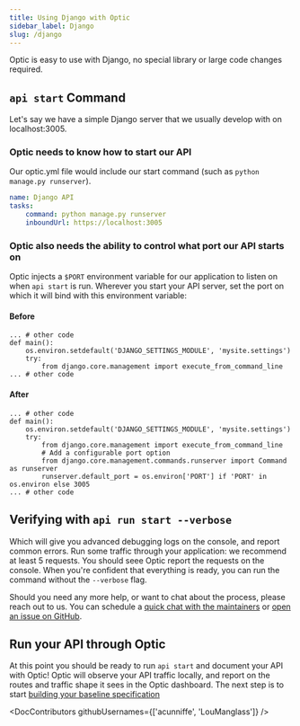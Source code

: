 ```yaml
---
title: Using Django with Optic
sidebar_label: Django
slug: /django
---
```


Optic is easy to use with Django, no special library or large code changes required.

## `api start` Command

Let's say we have a simple Django server that we usually develop with on localhost:3005.

### Optic needs to know how to start our API

Our optic.yml file would include our start command (such as `python manage.py runserver`).

``` yaml
name: Django API
tasks:
    command: python manage.py runserver
    inboundUrl: https://localhost:3005
```

### Optic also needs the ability to control what port our API starts on

Optic injects a `$PORT` environment variable for our application to listen on when `api start` is run. Wherever you start your API server, set the port on which it will bind with this environment variable:

#### Before
```
... # other code
def main():
    os.environ.setdefault('DJANGO_SETTINGS_MODULE', 'mysite.settings')
    try:
        from django.core.management import execute_from_command_line
... # other code
```

#### After
```
... # other code
def main():
    os.environ.setdefault('DJANGO_SETTINGS_MODULE', 'mysite.settings')
    try:
        from django.core.management import execute_from_command_line
        # Add a configurable port option
        from django.core.management.commands.runserver import Command as runserver
        runserver.default_port = os.environ['PORT'] if 'PORT' in os.environ else 3005
... # other code
```

## Verifying with `api run start --verbose`

Which will give you advanced debugging logs on the console, and report common errors. Run some traffic through your application: we recommend at least 5 requests. You should seee Optic report the requests on the console. When you're confident that everything is ready, you can run the command without the `--verbose` flag.

Should you need any more help, or want to chat about the process, please reach out to us. You can schedule a [quick chat with the maintainers](https://calendly.com/opticlabs/maintainer-office-hours) or [open an issue on GitHub](https://github.com/opticdev/optic/issues/new?title=API%20Init:%20).

## Run your API through Optic

At this point you should be ready to run `api start` and document your API with Optic! Optic will observe your API traffic locally, and report on the routes and traffic shape it sees in the Optic dashboard. The next step is to start [building your baseline specification](/docs/using/baseline)


<DocContributors githubUsernames={['acunniffe', 'LouManglass']} />
